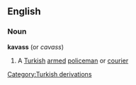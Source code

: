 ==English==
===Noun===
'''kavass''' (or ''cavass'')
#A [[Turkish]] [[armed]] [[policeman]] or [[courier]]
[[Category:Turkish derivations]]